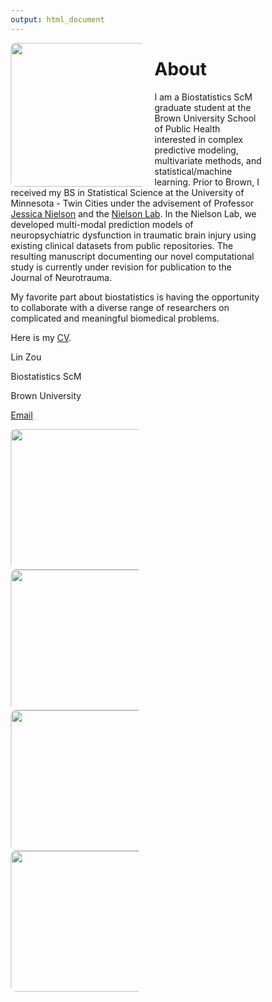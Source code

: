 ```yaml
---
output: html_document
---
```


<script src="https://kit.fontawesome.com/a076d05399.js"></script>

<style>
img {
  border-radius: 8px;
  float: left;
  padding: 0 20px 0 0;
}
</style>

<p>

<img src="https://linfengzou.github.io/linfengzou.github.io/Profile.jpg" style="width:230px;" class="left">

# About

I am a Biostatistics ScM graduate student at the Brown University School of Public Health interested in complex predictive modeling, multivariate methods, and statistical/machine learning. Prior to Brown, I received my BS in Statistical Science at the University of Minnesota - Twin Cities under the advisement of Professor [Jessica Nielson](https://med.umn.edu/bio/psychiatry/jessica-nielson) and the [Nielson Lab](http://nielsonlab.umn.edu/). In the Nielson Lab, we developed multi-modal prediction models of neuropsychiatric dysfunction in traumatic brain injury using existing clinical datasets from public repositories. The resulting manuscript documenting our novel computational study is currently under revision for publication to the Journal of Neurotrauma.

My favorite part about biostatistics is having the opportunity to collaborate with a diverse range of researchers on complicated and meaningful biomedical problems.

Here is my [CV](https://linfengzou.github.io/linfengzou.github.io/lzou_cv.pdf).

</p>

Lin Zou

Biostatistics ScM

<i class="fas fa-map-marker-alt"></i style="font-size:20px;"> Brown University

[Email](mailto:lin_zou@brown.edu)

<p style="text-align: center;">
<a href="https://www.linkedin.com/in/lin-zou-09bb6b13b/"> <i class="fab fa-linkedin" style="font-size:60px;"></i></a>
</p>

<style>
* {
  box-sizing: border-box;
}

.column {
  float: left;
  width: 33.33%;
  padding: 5px;
}


.row::after {
  content: "";
  clear: both;
  display: table;
}
</style>

<img src="https://linfengzou.github.io/linfengzou.github.io/Lighthouse.jpg" style="width:225px;">
<img src="https://linfengzou.github.io/linfengzou.github.io/Creek.jpg" style="width:225px;">
<img src="https://linfengzou.github.io/linfengzou.github.io/Wave.jpg" style="width:225px;">
<img src="https://linfengzou.github.io/linfengzou.github.io/Mountain.jpg" style="width:225px;">


